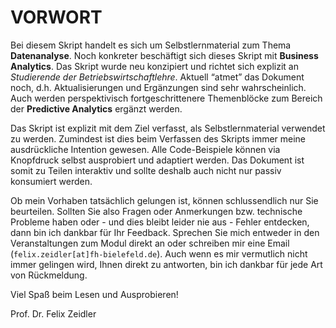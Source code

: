 # VORWORT {.unnumbered .no-toc}


Bei diesem Skript handelt es sich um Selbstlernmaterial zum Thema __Datenanalyse__. Noch konkreter beschäftigt sich dieses Skript mit __Business Analytics__. Das Skript wurde neu konzipiert und richtet sich explizit an _Studierende der Betriebswirtschaftlehre_. Aktuell "atmet" das Dokument noch, d.h. Aktualisierungen und Ergänzungen sind sehr wahrscheinlich. Auch werden perspektivisch fortgeschrittenere Themenblöcke zum Bereich der __Predictive Analytics__ ergänzt werden. 

Das Skript ist explizit mit dem Ziel verfasst, als Selbstlernmaterial verwendet zu werden. Zumindest ist dies beim Verfassen des Skripts immer meine ausdrückliche Intention gewesen. Alle Code-Beispiele können via Knopfdruck selbst ausprobiert und adaptiert werden. Das Dokument ist somit zu Teilen interaktiv und sollte deshalb auch nicht nur passiv konsumiert werden. 

Ob mein Vorhaben tatsächlich gelungen ist, können schlussendlich nur Sie beurteilen. Sollten Sie also Fragen oder Anmerkungen bzw. technische Probleme haben oder - und dies bleibt leider nie aus - Fehler entdecken, dann bin ich dankbar für Ihr Feedback. Sprechen Sie mich entweder in den Veranstaltungen zum Modul direkt an oder schreiben mir eine Email (`felix.zeidler[at]fh-bielefeld.de`). Auch wenn es mir vermutlich nicht immer gelingen wird, Ihnen direkt zu antworten, bin ich dankbar für jede Art von Rückmeldung. 

Viel Spaß beim Lesen und Ausprobieren!

Prof. Dr. Felix Zeidler